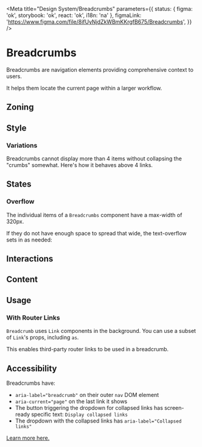 
<Meta
	title="Design System/Breadcrumbs"
	parameters={{
		status: { figma: 'ok', storybook: 'ok', react: 'ok', i18n: 'na' },
		figmaLink: 'https://www.figma.com/file/8ifUyNjdZkWBmKKrgfB675/Breadcrumbs',
	}}
/>

# Breadcrumbs

Breadcrumbs are navigation elements providing comprehensive context to users.

It helps them locate the current page within a larger workflow.

## Zoning

<FigmaImage
	src="https://www.figma.com/file/8ifUyNjdZkWBmKKrgfB675/Breadcrumbs?node-id=53%3A353"
	alt="zoning image"
/>

## Style

<FigmaImage
	src="https://www.figma.com/file/8ifUyNjdZkWBmKKrgfB675/Breadcrumbs?node-id=53%3A435"
	alt="Breadcrumb in various states"
/>
<Canvas>
	<Story story={Stories.Basic} />
</Canvas>

### Variations

Breadcrumbs cannot display more than 4 items without collapsing the "crumbs" somewhat. Here's how it behaves above 4 links.

<Canvas>
	<Story height="15rem" story={Stories.Advanced} />
</Canvas>

## States

### Overflow

The individual items of a `Breadcrumbs` component have a max-width of 320px.

If they do not have enough space to spread that wide, the text-overflow sets in as needed:

<Canvas>
	<Story story={Stories.FullWidth} />
</Canvas>

## Interactions

## Content

## Usage

### With Router Links

`Breadcrumb` uses `Link` components in the background. You can use a subset of `Link`'s props, including `as`.

This enables third-party router links to be used in a breadcrumb.

<Canvas>
	<Story story={Stories.Usage} />
</Canvas>

## Accessibility

Breadcrumbs have:

- `aria-label="breadcrumb"` on their outer `nav` DOM element
- `aria-current="page"` on the last link it shows
- The button triggering the dropdown for collapsed links has screen-ready specific text: `Display collapsed links`
- The dropdown with the collapsed links has `aria-label="Collapsed links"`

[Learn more here.](https://www.w3.org/TR/wai-aria-practices/examples/breadcrumb/index.html)
